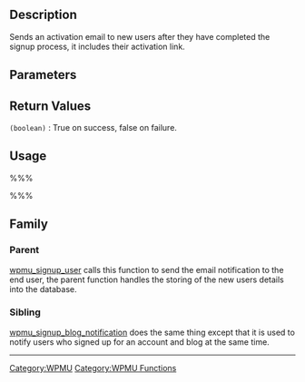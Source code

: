 == Description ==
Sends an activation email to new users after they have completed the signup process, it includes their activation link.

== Parameters ==
{{Parameter|$user|string|New users username.}}
{{Parameter|$user_email|string|New users email address.}}
{{Parameter|$key|string|Activation key.}}
{{Parameter|$meta|object|Other meta information.|optional|[blank string]}}

== Return Values ==
; <tt>(boolean)</tt> : True on success, false on failure.

== Usage ==
%%%<?php wpmu_signup_user_notification($user, $user_email, $key, $meta); ?>%%%

== Family ==
===Parent===
[[WPMU_Functions/wpmu_signup_user|wpmu_signup_user]] calls this function to send the email notification to the end user, the parent function handles the storing of the new users details into the database.

===Sibling===
[[WPMU_Functions/wpmu_signup_blog_notification|wpmu_signup_blog_notification]] does the same thing except that it is used to notify users who signed up for an account and blog at the same time.

----

[[Category:WPMU]]
[[Category:WPMU Functions]]